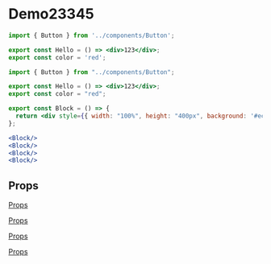 # Demo23345

```jsx
import { Button } from '../components/Button';

export const Hello = () => <div>123</div>;
export const color = 'red';
```

```jsx live mobile
import { Button } from "../components/Button";

export const Hello = () => <div>123</div>;
export const color = "red";

export const Block = () => {
  return <div style={{ width: "100%", height: "400px", background: '#ececec', marginBottom: '24px' }}></div>;
};

<Block/>
<Block/>
<Block/>
<Block/>

```

## Props

[Props](../components/ApiTest.tsx)

[Props](../components/ApiTest.tsx)

[Props](../components/ApiTest.tsx)

[Props](../components/ApiTest.tsx)
